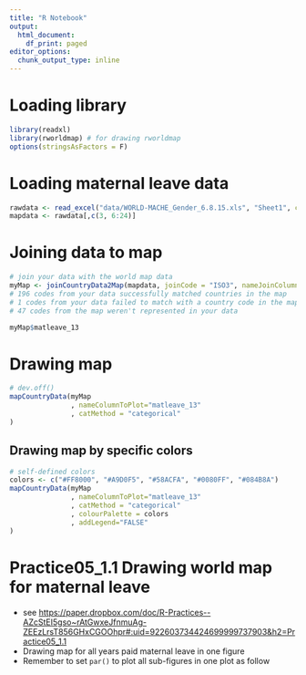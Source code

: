 ```yaml
---
title: "R Notebook"
output:
  html_document:
    df_print: paged
editor_options:
  chunk_output_type: inline
---
```


# Loading library

```r
library(readxl)
library(rworldmap) # for drawing rworldmap
options(stringsAsFactors = F)
```

# Loading maternal leave data

```r
rawdata <- read_excel("data/WORLD-MACHE_Gender_6.8.15.xls", "Sheet1", col_names=T)
mapdata <- rawdata[,c(3, 6:24)]
```

# Joining data to map

```r
# join your data with the world map data
myMap <- joinCountryData2Map(mapdata, joinCode = "ISO3", nameJoinColumn = "iso3")
# 196 codes from your data successfully matched countries in the map
# 1 codes from your data failed to match with a country code in the map
# 47 codes from the map weren't represented in your data

myMap$matleave_13
```

# Drawing map

```r
# dev.off()
mapCountryData(myMap
               , nameColumnToPlot="matleave_13"
               , catMethod = "categorical"
)
```

## Drawing map by specific colors

```r
# self-defined colors
colors <- c("#FF8000", "#A9D0F5", "#58ACFA", "#0080FF", "#084B8A")
mapCountryData(myMap
			   , nameColumnToPlot="matleave_13"
			   , catMethod = "categorical"
			   , colourPalette = colors
			   , addLegend="FALSE"
)

```

# Practice05_1.1 Drawing world map for maternal leave

-   see <https://paper.dropbox.com/doc/R-Practices--AZcStEI5gso~rAtGwxeJfnmuAg-ZEEzLrsT856GHxCGOOhpr#:uid=922603734424699999737903&h2=Practice05_1.1>
-   Drawing map for all years paid maternal leave in one figure
-   Remember to set `par()` to plot all sub-figures in one plot as follow

```r

```

